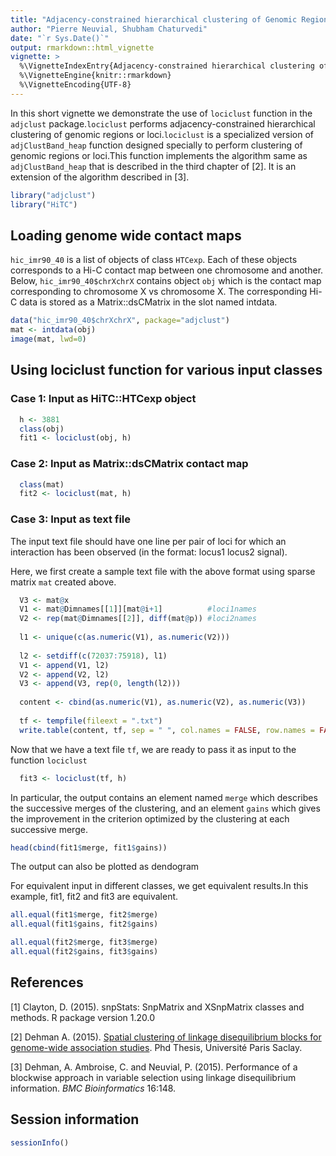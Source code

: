 ```yaml
---
title: "Adjacency-constrained hierarchical clustering of Genomic Regions(loci)"
author: "Pierre Neuvial, Shubham Chaturvedi"
date: "`r Sys.Date()`"
output: rmarkdown::html_vignette
vignette: >
  %\VignetteIndexEntry{Adjacency-constrained hierarchical clustering of Genomic Regions(loci)}
  %\VignetteEngine{knitr::rmarkdown}
  %\VignetteEncoding{UTF-8}
---
```


In this short vignette we demonstrate the use of `lociclust` function in the `adjclust` package.`lociclust` performs adjacency-constrained hierarchical clustering of genomic regions or loci.`lociclust` is a specialized version of `adjClustBand_heap` function designed specially to perform clustering of genomic regions or loci.This function implements the algorithm same as `adjClustBand_heap` that is described in the third chapter of [2]. It is an extension of the algorithm described in [3].  


```r
library("adjclust")
library("HiTC")
```

## Loading genome wide contact maps 

`hic_imr90_40` is a list of objects of class `HTCexp`. Each of these objects corresponds to a Hi-C contact map between one chromosome and another. Below, `hic_imr90_40$chrXchrX` contains object `obj` which is the contact map corresponding to chromosome X vs chromosome X. The corresponding Hi-C data is stored as a Matrix::dsCMatrix in the slot named intdata.

```r
data("hic_imr90_40$chrXchrX", package="adjclust")
mat <- intdata(obj)
image(mat, lwd=0)
```

## Using lociclust function for various input classes

###  Case 1: Input as HiTC::HTCexp object

```r
  h <- 3881
  class(obj)
  fit1 <- lociclust(obj, h)
```
    
### Case 2: Input as Matrix::dsCMatrix contact map

```r
  class(mat)
  fit2 <- lociclust(mat, h)
```

### Case 3: Input as text file

The input text file should have one line per pair of loci for which an interaction has been observed (in the format: locus1 <space> locus2 <space> signal).

Here, we first create a sample text file with the above format using sparse matrix `mat` created above. 

```r
  V3 <- mat@x
  V1 <- mat@Dimnames[[1]][mat@i+1]          #loci1names
  V2 <- rep(mat@Dimnames[[2]], diff(mat@p)) #loci2names
  
  l1 <- unique(c(as.numeric(V1), as.numeric(V2)))  
  
  l2 <- setdiff(c(72037:75918), l1) 
  V1 <- append(V1, l2)
  V2 <- append(V2, l2)
  V3 <- append(V3, rep(0, length(l2)))
  
  content <- cbind(as.numeric(V1), as.numeric(V2), as.numeric(V3))
  
  tf <- tempfile(fileext = ".txt")
  write.table(content, tf, sep = " ", col.names = FALSE, row.names = FALSE)
```

Now that we have a text file `tf`, we are ready to pass it as input to the function `lociclust`

```r
  fit3 <- lociclust(tf, h)  
```

In particular, the output contains an element named `merge` which describes the successive merges of the clustering, and an element `gains` which gives the improvement in the criterion optimized by the clustering at each successive merge.

```r
head(cbind(fit1$merge, fit1$gains))
```

The output can also be plotted as dendogram

For equivalent input in different classes, we get equivalent results.In this example, fit1, fit2 and fit3 are equivalent.

```r
all.equal(fit1$merge, fit2$merge)
all.equal(fit1$gains, fit2$gains)

all.equal(fit2$merge, fit3$merge)
all.equal(fit2$gains, fit3$gains)
```

## References

[1] Clayton, D. (2015). snpStats: SnpMatrix and XSnpMatrix classes and methods. R package version 1.20.0

[2] Dehman A. (2015). [Spatial clustering of linkage disequilibrium blocks for genome-wide association studies](https://tel.archives-ouvertes.fr/tel-01288568/). Phd Thesis, Université Paris Saclay.

[3] Dehman, A. Ambroise, C. and Neuvial, P. (2015). Performance of a blockwise approach in variable selection using linkage disequilibrium information. *BMC Bioinformatics* 16:148.

## Session information

```r
sessionInfo()
```
